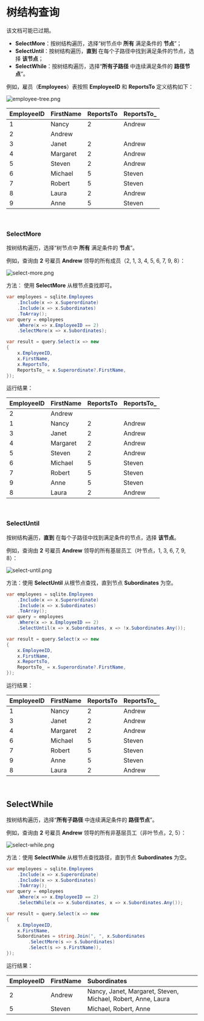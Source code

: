 
# 树结构查询

<Tip>
该文档可能已过期。
</Tip>

- **SelectMore**：按树结构遍历，选择“树节点中 **所有** 满足条件的 **节点**”；
- **SelectUntil**：按树结构遍历，**直到** 在每个子路径中找到满足条件的节点，选择 **该节点**；
- **SelectWhile**：按树结构遍历，选择“**所有子路径** 中连续满足条件的 **路径节点**”。

例如，雇员（**Employees**）表按照 **EmployeeID** 和 **ReportsTo** 定义结构如下：

![employee-tree.png](https://github.com/zmjack/LinqSharp/blob/master/docs/images/employee-tree.png?raw=true)

| EmployeeID | FirstName | ReportsTo | ReportsTo_ |
| :--------- | :-------- | :-------- | :--------- |
| 1          | Nancy     | 2         | Andrew     |
| 2          | Andrew    |           |            |
| 3          | Janet     | 2         | Andrew     |
| 4          | Margaret  | 2         | Andrew     |
| 5          | Steven    | 2         | Andrew     |
| 6          | Michael   | 5         | Steven     |
| 7          | Robert    | 5         | Steven     |
| 8          | Laura     | 2         | Andrew     |
| 9          | Anne      | 5         | Steven     |

<br/>

### SelectMore

按树结构遍历，选择“树节点中 **所有** 满足条件的 **节点**”。

例如，查询由 **2** 号雇员 **Andrew** 领导的所有成员（2, 1, 3, 4, 5, 6, 7, 9, 8）：

![select-more.png](https://github.com/zmjack/LinqSharp/blob/master/docs/images/select-more.png?raw=true)

方法： 使用 **SelectMore** 从根节点查找即可。

```csharp
var employees = sqlite.Employees
    .Include(x => x.Superordinate)
    .Include(x => x.Subordinates)
    .ToArray();
var query = employees
    .Where(x => x.EmployeeID == 2)
    .SelectMore(x => x.Subordinates);

var result = query.Select(x => new
{
    x.EmployeeID,
    x.FirstName,
    x.ReportsTo,
    ReportsTo_ = x.Superordinate?.FirstName,
});
```

运行结果：

| EmployeeID | FirstName | ReportsTo | ReportsTo_ |
| :--------- | :-------- | :-------- | :--------- |
| 2          | Andrew    |           |            |
| 1          | Nancy     | 2         | Andrew     |
| 3          | Janet     | 2         | Andrew     |
| 4          | Margaret  | 2         | Andrew     |
| 5          | Steven    | 2         | Andrew     |
| 6          | Michael   | 5         | Steven     |
| 7          | Robert    | 5         | Steven     |
| 9          | Anne      | 5         | Steven     |
| 8          | Laura     | 2         | Andrew     |

<br/>

### SelectUntil

按树结构遍历，**直到** 在每个子路径中找到满足条件的节点，选择 **该节点**。

例如，查询由 **2** 号雇员 **Andrew** 领导的所有基层员工（叶节点，1, 3, 6, 7, 9, 8）：

![select-until.png](https://github.com/zmjack/LinqSharp/blob/master/docs/images/select-until.png?raw=true)

方法：使用 **SelectUntil** 从根节点查找，直到节点 **Subordinates** 为空。

```csharp
var employees = sqlite.Employees
    .Include(x => x.Superordinate)
    .Include(x => x.Subordinates)
    .ToArray();
var query = employees
    .Where(x => x.EmployeeID == 2)
    .SelectUntil(x => x.Subordinates, x => !x.Subordinates.Any());

var result = query.Select(x => new 
{
    x.EmployeeID,
    x.FirstName,
    x.ReportsTo,
    ReportsTo_ = x.Superordinate?.FirstName,
});
```

运行结果：

| EmployeeID | FirstName | ReportsTo | ReportsTo_ |
| :--------- | :-------- | :-------- | :--------- |
| 1          | Nancy     | 2         | Andrew     |
| 3          | Janet     | 2         | Andrew     |
| 4          | Margaret  | 2         | Andrew     |
| 6          | Michael   | 5         | Steven     |
| 7          | Robert    | 5         | Steven     |
| 9          | Anne      | 5         | Steven     |
| 8          | Laura     | 2         | Andrew     |

<br/>

## SelectWhile

按树结构遍历，选择“**所有子路径** 中连续满足条件的 **路径节点**”。

例如，查询由 **2** 号雇员 **Andrew** 领导的所有非基层员工（非叶节点，2, 5）：

![select-while.png](https://github.com/zmjack/LinqSharp/blob/master/docs/images/select-while.png?raw=true)

方法：使用 **SelectWhile** 从根节点查找路径，直到节点 **Subordinates** 为空。

```csharp
var employees = sqlite.Employees
    .Include(x => x.Superordinate)
    .Include(x => x.Subordinates)
    .ToArray();
var query = employees
    .Where(x => x.EmployeeID == 2)
    .SelectWhile(x => x.Subordinates, x => x.Subordinates.Any());

var result = query.Select(x => new 
{
    x.EmployeeID,
    x.FirstName,
    Subordinates = string.Join(", ", x.Subordinates
        .SelectMore(s => s.Subordinates)
        .Select(s => s.FirstName)),
});
```

运行结果：

| EmployeeID | FirstName | Subordinates                                                 |
| :--------- | :-------- | :----------------------------------------------------------- |
| 2          | Andrew    | Nancy, Janet, Margaret, Steven, Michael, Robert, Anne, Laura |
| 5          | Steven    | Michael, Robert, Anne                                        |

<br/>